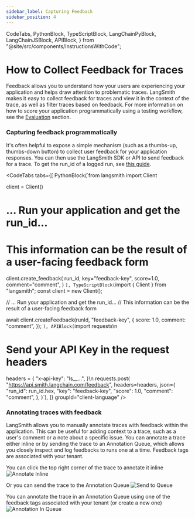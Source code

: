 ```yaml
---
sidebar_label: Capturing Feedback
sidebar_position: 4
---
```


  CodeTabs,
  PythonBlock,
  TypeScriptBlock,
  LangChainPyBlock,
  LangChainJSBlock,
  APIBlock,
} from "@site/src/components/InstructionsWithCode";

# How to Collect Feedback for Traces

Feedback allows you to understand how your users are experiencing your application and helps draw attention to problematic traces. LangSmith makes it easy to collect feedback for traces and view it in the context of the trace, as well as filter traces based on feedback.
For more information on how to score your application programmatically using a testing workflow, see the [Evaluation](/evaluation) section.

### Capturing feedback programmatically

It's often helpful to expose a simple mechanism (such as a thumbs-up, thumbs-down button) to collect user feedback for your application responses. You can then use the LangSmith SDK or API to send feedback for a trace.
To get the run_id of a logged run, see [this guide](/tracing/faq/logging_and_viewing#getting-the-run-id-of-a-logged-run).

<CodeTabs
  tabs={[
    PythonBlock(`from langsmith import Client

client = Client()

# ... Run your application and get the run_id...
# This information can be the result of a user-facing feedback form

client.create_feedback(
    run_id,
    key="feedback-key",
    score=1.0,
    comment="comment",
)
`),
    TypeScriptBlock(`import { Client } from "langsmith";
const client = new Client();

// ... Run your application and get the run_id...
// This information can be the result of a user-facing feedback form

await client.createFeedback(runId, "feedback-key", {
  score: 1.0,
  comment: "comment",
});
`),
    APIBlock(`import requests\n
# Send your API Key in the request headers
headers = {
    "x-api-key": "ls__...",
}\n
requests.post(
    "https://api.smith.langchain.com/feedback",
    headers=headers,
    json={
        "run_id": run_id.hex,
        "key": "feedback-key",
        "score": 1.0,
        "comment": "comment",
    },
)`),
  ]}
  groupId="client-language"
/>

### Annotating traces with feedback

LangSmith allows you to manually annotate traces with feedback within the application. This can be useful for adding context to a trace, such as a user's comment or a note about a specific issue.
You can annotate a trace either inline or by sending the trace to an Annotation Queue, which allows you closely inspect and log feedbacks to runs one at a time.
Feedback tags are associated with your tenant.

You can click the top right corner of the trace to annotate it inline
![Annotate Inline](../static/faq/annotate_inline.png)

Or you can send the trace to the Annotation Queue
![Send to Queue](../static/faq/send_to_annotation_queue.png)

You can annotate the trace in an Annotation Queue using one of the feedback tags associated with your tenant (or create a new one)
![Annotation In Queue](../static/faq/annotate_in_queue.png)
